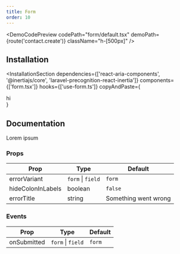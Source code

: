 ```yaml
---
title: Form
order: 10
---
```





<DemoCodePreview codePath="form/default.tsx" demoPath={route('contact.create')} className="h-[500px]" />

## Installation

<InstallationSection
  dependencies={['react-aria-components', '@inertiajs/core', 'laravel-precognition-react-inertia']}
  components={['form.tsx']}
  hooks={['use-form.ts']}
  copyAndPaste={
    <div>hi</div>
  }
>
  <InstallationCommand command="execute" params="shadcn@latest add ~website/r/form.json" />
</InstallationSection>

## Documentation

Lorem ipsum

### Props

| Prop             | Type                                                                    | Default   |
  |------------------|-------------------------------------------------------------------------|-----------|
| errorVariant     | `form` \| `field`                                                       | `form`    |
| hideColonInLabels             | boolean | `false`  |
| errorTitle            | string                                                                  | Something went wrong       |

### Events

| Prop             | Type                                                                    | Default   |
  |------------------|-------------------------------------------------------------------------|-----------|
| onSubmitted     | `form` \| `field`                                                       | `form`    |
